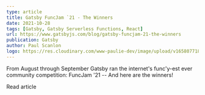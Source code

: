 ```yaml
---
type: article
title: Gatsby FuncJam `21 - The Winners
date: 2021-10-28
tags: [Gatsby, Gatsby Serverless Functions, React]
url: https://www.gatsbyjs.com/blog/gatsby-funcjam-21-the-winners
publication: Gatsby
author: Paul Scanlon
logo: https://res.cloudinary.com/www-paulie-dev/image/upload/v1658077182/paulie.dev/Logos/gatsby-logo_dgbkjm.png
---
```


From August through September Gatsby ran the internet's func'y-est ever community competition: FuncJam '21 -- And here
are the winners!

<CtaExternal href='https://www.gatsbyjs.com/blog/gatsby-funcjam-21-the-winners'>Read article</CtaExternal>
